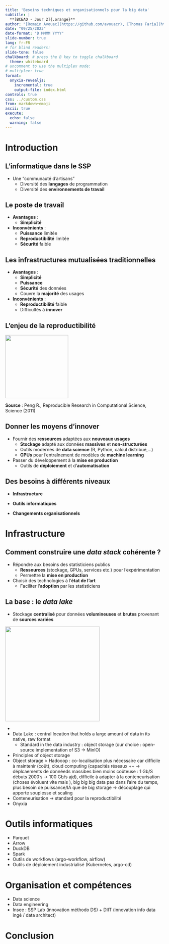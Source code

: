 ```yaml
---
title: 'Besoins techniques et organisationnels pour la big data'
subtitle: |
  **[BCEAO - Jour 2]{.orange}**
author: "[Romain Avouac](https://github.com/avouacr), [Thomas Faria](https://github.com/ThomasFaria)"
date: "09/25/2023"
date-format: "D MMMM YYYY"
slide-number: true
lang: fr-FR
# for blind readers:
slide-tone: false
chalkboard: # press the B key to toggle chalkboard
  theme: whiteboard
# uncomment to use the multiplex mode:
# multiplex: true
format:
  onyxia-revealjs:
    incremental: true
    output-file: index.html
controls: true
css: ../custom.css
from: markdown+emoji
ascii: true
execute: 
  echo: false
  warning: false
---
```




# Introduction

## L'informatique dans le SSP

- Une ["communauté d'artisans"]{.orange}
  - Diversité des [**langages**]{.blue2} de programmation 
  - Diversité des [**environnements de travail**]{.blue2}

## Le poste de travail

::: {.incremental}
- [**Avantages**]{.orange} :
  - [**Simplicité**]{.blue2}

- [**Inconvénients**]{.orange} :
  - [**Puissance**]{.blue2} limitée
  - [**Reproductibilité**]{.blue2} limitée
  - [**Sécurité**]{.blue2} faible
:::

## Les infrastructures mutualisées traditionnelles

::: {.incremental}
- [**Avantages**]{.orange} :
  - [**Simplicité**]{.blue2}
  - [**Puissance**]{.blue2}
  - [**Sécurité**]{.blue2} des données
  - Couvre la [**majorité**]{.blue2} des usages

- [**Inconvénients**]{.orange} :
  - [**Reproductibilité**]{.blue2} faible
  - Difficultés à [**innover**]{.blue2}
:::

## L'enjeu de la reproductibilité

![](img/reprospectrum.png){height="200" fig-align="center"}

**Source** : Peng R., Reproducible Research in Computational Science, Science (2011)

## Donner les moyens d'innover

::: {.incremental}
- Fournir des [**ressources**]{.orange} adaptées aux [**nouveaux usages**]{.orange}
  - [**Stockage**]{.blue2} adapté aux données [**massives**]{.blue2} et [**non-structurées**]{.blue2}
  - Outils modernes de [**data science**]{.blue2} (R, Python, calcul distribué,...)
  - [**GPUs**]{.blue2} pour l'entraînement de modèles de [**machine learning**]{.blue2}

- Passer du développement à la [**mise en production**]{.orange}
  - Outils de [**déploiement**]{.blue2} et d'[**automatisation**]{.blue2}
:::

## Des besoins à différents niveaux

- [**Infrastructure**]{.orange}

- [**Outils informatiques**]{.orange}

- [**Changements organisationnels**]{.orange}



# Infrastructure

## Comment construire une *data stack* cohérente ?

- Répondre aux besoins des statisticiens publics
  - [**Ressources**]{.blue2} (stockage, GPUs, services etc.) pour l'expérimentation
  - Permettre la [**mise en production**]{.blue2}

- Choisir des technologies à l'[**état de l'art**]{.blue2}
  - Faciliter l'[**adoption**]{.blue2} par les statisticiens

## La base : le *data lake*



- Stockage [**centralisé**]{.orange} pour données [**volumineuses**]{.blue2} et [**brutes**]{.blue2} provenant de [**sources variées**]{.blue2}

![](img/datalake.png){height="300" fig-align="center"}

- 


- Data Lake : central location that holds a large amount of data in its native, raw format
  - Standard in the data industry : object storage (our choice : open-source implementation of S3 -> MinIO)
- Principles of object storage
- Object storage > Hadooop : co-localisation plus nécessaire car difficile à maintenir (coût), cloud computing (capacités réseaux ++ -> déplcaements de donnéeds massibes bien moins coûteuse : 1 Gb/S débuts 2000's -> 100 Gb/s ajd), difficile à adapter à la conteneurisation (choses évoluent vite mais ), big big big data pas dans l'aire du temps, plus besoin de puissance/IA que de big storage -> découplage qui apporte souplesse et scaling
- Conteneurisation -> standard pour la reproductibilité
- Onyxia




# Outils informatiques

- Parquet
- Arrow
- DuckDB
- Spark
- Outils de workflows (argo-workflow, airflow)
- Outils de déploiement industrialisé (Kubernetes, argo-cd)




# Organisation et compétences

- Data science
- Data engineering
- Insee : SSP Lab (innovation méthodo DS) + DIIT (innovation info data ingé / data architect)




# Conclusion

# 
